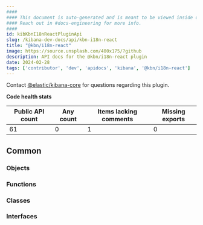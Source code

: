 ```yaml
---
####
#### This document is auto-generated and is meant to be viewed inside our experimental, new docs system.
#### Reach out in #docs-engineering for more info.
####
id: kibKbnI18nReactPluginApi
slug: /kibana-dev-docs/api/kbn-i18n-react
title: "@kbn/i18n-react"
image: https://source.unsplash.com/400x175/?github
description: API docs for the @kbn/i18n-react plugin
date: 2024-02-28
tags: ['contributor', 'dev', 'apidocs', 'kibana', '@kbn/i18n-react']
---
```




Contact [@elastic/kibana-core](https://github.com/orgs/elastic/teams/kibana-core) for questions regarding this plugin.

**Code health stats**

| Public API count  | Any count | Items lacking comments | Missing exports |
|-------------------|-----------|------------------------|-----------------|
| 61 | 0 | 1 | 0 |

## Common

### Objects
<DocDefinitionList data={kbnI18nReactObj.common.objects}/>

### Functions
<DocDefinitionList data={kbnI18nReactObj.common.functions}/>

### Classes
<DocDefinitionList data={kbnI18nReactObj.common.classes}/>

### Interfaces
<DocDefinitionList data={kbnI18nReactObj.common.interfaces}/>


